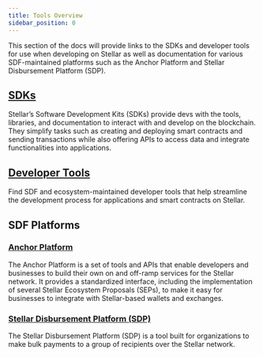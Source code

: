 ```yaml
---
title: Tools Overview
sidebar_position: 0
---
```


This section of the docs will provide links to the SDKs and developer tools for use when developing on Stellar as well as documentation for various SDF-maintained platforms such as the Anchor Platform and Stellar Disbursement Platform (SDP).

## [SDKs](./sdks/library.mdx)

Stellar’s Software Development Kits (SDKs) provide devs with the tools, libraries, and documentation to interact with and develop on the blockchain. They simplify tasks such as creating and deploying smart contracts and sending transactions while also offering APIs to access data and integrate functionalities into applications.

## [Developer Tools](./developer-tools/README.mdx)

Find SDF and ecosystem-maintained developer tools that help streamline the development process for applications and smart contracts on Stellar.

## SDF Platforms

### [Anchor Platform](/platforms/anchor-platform)

The Anchor Platform is a set of tools and APIs that enable developers and businesses to build their own on and off-ramp services for the Stellar network. It provides a standardized interface, including the implementation of several Stellar Ecosystem Proposals (SEPs), to make it easy for businesses to integrate with Stellar-based wallets and exchanges.

### [Stellar Disbursement Platform (SDP)](/platforms/stellar-disbursement-platform)

The Stellar Disbursement Platform (SDP) is a tool built for organizations to make bulk payments to a group of recipients over the Stellar network.
